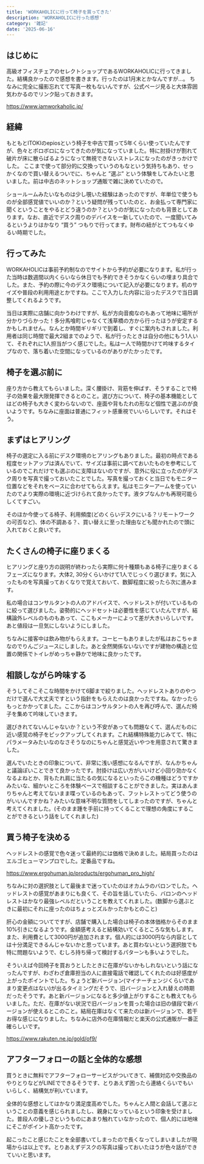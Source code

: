 ```yaml
---
title: 'WORKAHOLICに行って椅子を買ってきた'
description: 'WORKAHOLICに行った感想'
category: '雑記'
date: '2025-06-16'
---
```


## はじめに

高級オフィスチェアのセレクトショップであるWORKAHOLICに行ってきました。結構良かったので感想を書きます。行ったのは1月末とかなんですが…。
ちなみに完全に撮影忘れてて写真一枚もないんですが、公式ページ見ると大体雰囲気わかるのでリンク貼っておきます。

https://www.iamworkaholic.jp/

## 経緯

もともとITOKIのepiosという椅子を中古で買って5年くらい使っていたんですが、色々とボロボロになってきたのが気になっていました。特に肘掛けが割れて破片が床に散らばるようになって無視できないストレスになったのがきっかけでした。
ここまで使って部分的に交換っていうのもなという気持ちもあり、せっかくなので買い替えるついでに、ちゃんと ”選ぶ” という体験をしてみたいと思いました。前は中古のネットショップ通販で雑に決めていたので。

ショールームみたいなものは少し覗いた経験はあったのですが、年単位で使うものが全部感覚値でいいのか？という疑問が残っていたのと、お金払って専門家に聞くということをやるとどう違うのか？というのが気になったのも背景としてあります。なお、直近でデスク周りのデバイスを一新していたので、一度聞いてみるというよりはかなり “買う” つもりで行ってます。財布の紐がとてつもなくゆるい時期でした。

## 行ってみた

WORKAHOLICは事前予約制なのでサイトから予約が必要になります。私が行った当時は数週間以内くらいなら休日でも予約できそうかなくらいの埋まり具合でした。また、予約の際に今のデスク環境について記入が必要になります。机のサイズや普段の利用用途とかですね。ここで入力した内容に沿ったデスクで当日調整してくれるようです。

当日は実際に店舗に向かうわけですが、私が方向音痴なのもあって地味に場所が分かりづらかった！多分馬喰町じゃなくて浅草橋の方から行ったほうが安定するかもしれません。なんとか時間ギリギリで到着し、すぐに案内もされました。利用者は同じ時間で最大2組までのようで、私が行ったときは自分の他にもう1人いて、それぞれに1人担当がつく感じでした。私は一人で時間かけて吟味するタイプなので、落ち着いた空間になっているのがありがたかったです。

## 椅子を選ぶ前に

座り方から教えてもらいました。深く腰掛け、背筋を伸ばす、そうすることで椅子の効果を最大限発揮できるとのこと。選び方について、椅子の基本機能としてはどの椅子も大きく変わらないので、座面や背もたれの形など個性で選ぶのが良いようです。ちなみに座面は普通にフィット感重視でいいらしいです。それはそう。 

## まずはヒアリング

椅子の選定に入る前にデスク環境のヒアリングもありました。最初の時点である程度セットアップは済んでいて、サイズは事前に調べておいたものを参考にしているのでこれだけでも選ぶのに支障はないのですが、意外に役に立ったのがデスク周りを写真で撮っておいたことでした。写真を撮っておくと当日でもモニター位置などをそれをベースに合わせてもらえます。私はモニターアームを使っていたのでより実際の環境に近づけられて良かったです。液タブなんかも再現可能らしくてすごい。

そのほか今使ってる椅子、利用頻度(どのくらいデスクにいる？リモートワークの可否など)、体の不調ある？、買い替えに至った理由なども聞かれたので頭に入れておくと良いです。

## たくさんの椅子に座りまくる

ヒアリングと座り方の説明が終わったら実際に何十種類もある椅子に座りまくるフェーズになります。大体2, 30分くらいかけて1人でじっくり選びます。気に入ったものを写真撮っておくなりで覚えておいて、数脚程度に絞ったら次に進みます。

私の場合はコンサルタントの人のアドバイスで、ヘッドレストが付いているものに絞って選びました。姿勢的にヘッドセットは必要性を感じていたんですが、結構論外レベルのものもあって、ここもメーカーによって差が大きいらしいです。あと値段は一旦気にしないようにしました。

ちなみに接客中は飲み物がもらえます。コーヒーもありましたが私はおこちゃまなのでりんごジュースにしました。あと全然関係ないないですが建物の構造と位置の関係でトイレがめっちゃ静かで地味に良かったです。

## 相談しながら吟味する

そうしてそこそこな時間をかけて6脚まで絞りました。ヘッドレストありのやつだけで選んで大丈夫ですという指針をもらえたのは良かったですね。なかったらもっとかかってました。ここからはコンサルタントの人を再び呼んで、選んだ椅子を集めて吟味していきます。

選びきれてないんじゃないか？という不安があっても問題なくて、選んだものに近い感覚の椅子をピックアップしてくれます。これ結構特殊能力じみてて、特にパラメータみたいなのなさそうなのにちゃんと感覚近いやつを用意されて驚きました。

選んでいたときの印象について、非常に浅い感想になるんですが、なんかちゃんと議論ぽいことできて良かったです。肘掛けは広い方がいいけど小回り効かなくなるよねとか、背もたれ肩に当たるの気になるといったらこの機種はどうですかみたいな、細かいところを体験ベースで相談することができました。実はあんまりちゃんと考えてないまま喋っているのもあって、フットレストってどう使うのがいいんですかね？みたいな意味不明な質問をしてしまったのですが、ちゃんと考えてくれました。(そのまま踵を手前に持ってくることで理想の角度にすることができるという話をしてくれました)

## 買う椅子を決める

ヘッドレストの感覚で色々迷って最終的には価格で決めました。結局買ったのはエルゴヒューマンプロでした。定番品ですね。

https://www.ergohuman.jp/products/ergohuman_pro_high/

ちなみに対の選択肢として最後まで迷っていたのはオカムラのバロンでした。ヘッドレストの感覚があまりにも良くて、その旨を話していたら、バロンのヘッドレストはかなり最強レベルだということを教えてくれました。(数脚から選ぶときに最初にそれに座ったのはちょっとズルかったかもとのこと)

肝心の金額についてですが、店舗で購入した場合は椅子の本体価格からそのまま10%引きになるようです。金額感考えると結構効いてくるところな気もします。また、利用費として3000円が追加されます。個人的には3000円なら内容としては十分満足できるんじゃないかと思っています。あと買わないという選択肢でも特に問題ないようで、むしろ持ち帰って検討するパターンも多いようでした。

そういえば今回椅子を買おうとしたときに在庫がないかもしれないという話になったんですが、わざわざ倉庫担当の人に直接電話で確認してくれたのは好感度が上がったポイントでした。ちょうど新バージョン(マイナーチェンジくらいであまり変更点はない)が出るタイミングだそうで、旧バージョンと入れ替えの時期だったそうです。あと新バージョンになると多少値上がりすることも教えてもらいました。ただ、在庫がない状況で旧バージョンを買った場合は旧の値段で新バージョンが使えるとこのこと。結局在庫はなくて来たのは新バージョンで、若干お得な感じになりました。ちなみに店外の在庫情報だと楽天の公式通販が一番正確らしいです。

https://www.rakuten.ne.jp/gold/of9/

## アフターフォローの話と全体的な感想

買うときに無料でアフターフォローサービスがついてきて、補償対応や交換品のやりとりなどがLINEでできるそうです、とりあえず困ったら連絡くらいでもいいらしく、結構気が利いています。

全体的な感想としてはかなり満足度高めでした。ちゃんと人間と会話して選ぶということの意義を感じられましたし、親身になっているという印象を受けました。普段人の優しさというものにあまり触れていなかったので、個人的には地味にそこがポイント高かったです。

起こったこと感じたことを全部書いてしまったので長くなってしまいましたが現場からは以上です。とりあえずデスクの写真は撮っておいたほうが色々話ができていいと思います。
